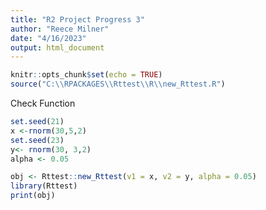 ```yaml
---
title: "R2 Project Progress 3"
author: "Reece Milner"
date: "4/16/2023"
output: html_document
---
```


```r
knitr::opts_chunk$set(echo = TRUE)
source("C:\\RPACKAGES\\Rttest\\R\\new_Rttest.R")
```

Check Function
```r
set.seed(21)
x <-rnorm(30,5,2)
set.seed(23)
y<- rnorm(30, 3,2)
alpha <- 0.05

obj <- Rttest::new_Rttest(v1 = x, v2 = y, alpha = 0.05)
library(Rttest)
print(obj)
```

